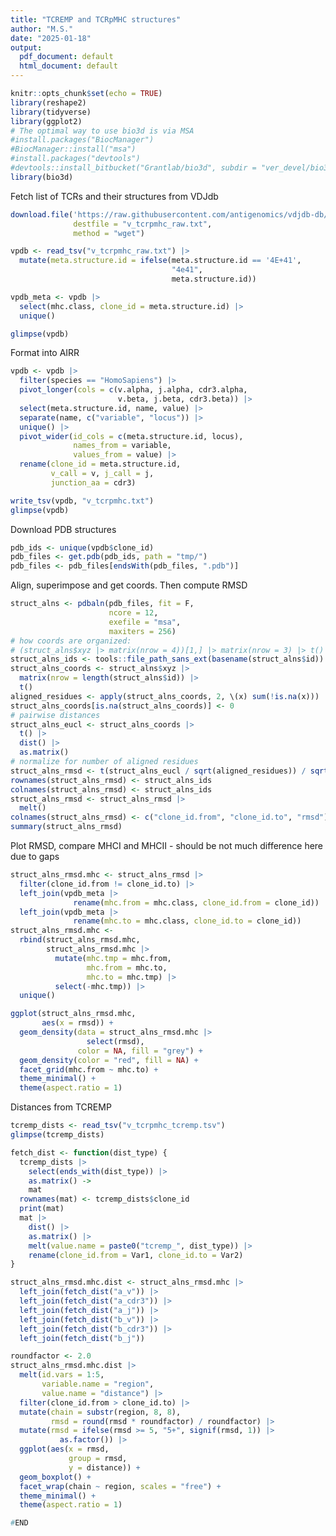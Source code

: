 ```yaml
---
title: "TCREMP and TCRpMHC structures"
author: "M.S."
date: "2025-01-18"
output:
  pdf_document: default
  html_document: default
---
```


```r
knitr::opts_chunk$set(echo = TRUE)
library(reshape2)
library(tidyverse)
library(ggplot2)
# The optimal way to use bio3d is via MSA
#install.packages("BiocManager")
#BiocManager::install("msa")
#install.packages("devtools")
#devtools::install_bitbucket("Grantlab/bio3d", subdir = "ver_devel/bio3d/")
library(bio3d)
```

Fetch list of TCRs and their structures from VDJdb

```r
download.file('https://raw.githubusercontent.com/antigenomics/vdjdb-db/refs/heads/master/chunks/PDB_Database.txt',
              destfile = "v_tcrpmhc_raw.txt",
              method = "wget")

vpdb <- read_tsv("v_tcrpmhc_raw.txt") |>
  mutate(meta.structure.id = ifelse(meta.structure.id == '4E+41',
                                    "4e41",
                                    meta.structure.id))

vpdb_meta <- vpdb |>
  select(mhc.class, clone_id = meta.structure.id) |>
  unique()

glimpse(vpdb)
```

Format into AIRR

```r
vpdb <- vpdb |>
  filter(species == "HomoSapiens") |>
  pivot_longer(cols = c(v.alpha, j.alpha, cdr3.alpha,
                        v.beta, j.beta, cdr3.beta)) |>
  select(meta.structure.id, name, value) |>
  separate(name, c("variable", "locus")) |>
  unique() |>
  pivot_wider(id_cols = c(meta.structure.id, locus), 
              names_from = variable, 
              values_from = value) |>
  rename(clone_id = meta.structure.id, 
         v_call = v, j_call = j, 
         junction_aa = cdr3)

write_tsv(vpdb, "v_tcrpmhc.txt")
glimpse(vpdb)
```

Download PDB structures

```r
pdb_ids <- unique(vpdb$clone_id)
pdb_files <- get.pdb(pdb_ids, path = "tmp/")
pdb_files <- pdb_files[endsWith(pdb_files, ".pdb")]
```

Align, superimpose and get coords. Then compute RMSD

```r
struct_alns <- pdbaln(pdb_files, fit = F, 
                      ncore = 12, 
                      exefile = "msa",
                      maxiters = 256)
# how coords are organized:
# (struct_alns$xyz |> matrix(nrow = 4))[1,] |> matrix(nrow = 3) |> t()
struct_alns_ids <- tools::file_path_sans_ext(basename(struct_alns$id))
struct_alns_coords <- struct_alns$xyz |> 
  matrix(nrow = length(struct_alns$id)) |> 
  t()
aligned_residues <- apply(struct_alns_coords, 2, \(x) sum(!is.na(x)))
struct_alns_coords[is.na(struct_alns_coords)] <- 0
# pairwise distances
struct_alns_eucl <- struct_alns_coords |>
  t() |>
  dist() |> 
  as.matrix()
# normalize for number of aligned residues
struct_alns_rmsd <- t(struct_alns_eucl / sqrt(aligned_residues)) / sqrt(aligned_residues)
rownames(struct_alns_rmsd) <- struct_alns_ids
colnames(struct_alns_rmsd) <- struct_alns_ids
struct_alns_rmsd <- struct_alns_rmsd |>
  melt()
colnames(struct_alns_rmsd) <- c("clone_id.from", "clone_id.to", "rmsd")
summary(struct_alns_rmsd)
```

Plot RMSD, compare MHCI and MHCII - should be not much difference here 
due to gaps

```r
struct_alns_rmsd.mhc <- struct_alns_rmsd |>
  filter(clone_id.from != clone_id.to) |>
  left_join(vpdb_meta |> 
              rename(mhc.from = mhc.class, clone_id.from = clone_id)) |>
  left_join(vpdb_meta |>
              rename(mhc.to = mhc.class, clone_id.to = clone_id))
struct_alns_rmsd.mhc <-
  rbind(struct_alns_rmsd.mhc,
        struct_alns_rmsd.mhc |>
          mutate(mhc.tmp = mhc.from,
                 mhc.from = mhc.to,
                 mhc.to = mhc.tmp) |>
          select(-mhc.tmp)) |>
  unique()

ggplot(struct_alns_rmsd.mhc,
       aes(x = rmsd)) +
  geom_density(data = struct_alns_rmsd.mhc |>
                 select(rmsd),
               color = NA, fill = "grey") +
  geom_density(color = "red", fill = NA) +
  facet_grid(mhc.from ~ mhc.to) +
  theme_minimal() +
  theme(aspect.ratio = 1)
```

Distances from TCREMP

```r
tcremp_dists <- read_tsv("v_tcrpmhc_tcremp.tsv")
glimpse(tcremp_dists)

fetch_dist <- function(dist_type) {
  tcremp_dists |>
    select(ends_with(dist_type)) |>
    as.matrix() ->
    mat
  rownames(mat) <- tcremp_dists$clone_id
  print(mat)
  mat |>
    dist() |>
    as.matrix() |>
    melt(value.name = paste0("tcremp_", dist_type)) |>
    rename(clone_id.from = Var1, clone_id.to = Var2)
}

struct_alns_rmsd.mhc.dist <- struct_alns_rmsd.mhc |>
  left_join(fetch_dist("a_v")) |>
  left_join(fetch_dist("a_cdr3")) |>
  left_join(fetch_dist("a_j")) |>
  left_join(fetch_dist("b_v")) |>
  left_join(fetch_dist("b_cdr3")) |>
  left_join(fetch_dist("b_j"))
```

```r
roundfactor <- 2.0
struct_alns_rmsd.mhc.dist |>
  melt(id.vars = 1:5,
       variable.name = "region",
       value.name = "distance") |>
  filter(clone_id.from > clone_id.to) |>
  mutate(chain = substr(region, 8, 8),
         rmsd = round(rmsd * roundfactor) / roundfactor) |>
  mutate(rmsd = ifelse(rmsd >= 5, "5+", signif(rmsd, 1)) |>
           as.factor()) |>
  ggplot(aes(x = rmsd, 
             group = rmsd, 
             y = distance)) +
  geom_boxplot() +
  facet_wrap(chain ~ region, scales = "free") +
  theme_minimal() +
  theme(aspect.ratio = 1)
```

```r
#END
```